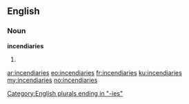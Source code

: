 ==English==

===Noun===
'''incendiaries'''

# {{plural of|incendiary}}

[[Category:English plurals ending in "-ies"]]

[[ar:incendiaries]]
[[eo:incendiaries]]
[[fr:incendiaries]]
[[ku:incendiaries]]
[[my:incendiaries]]
[[no:incendiaries]]